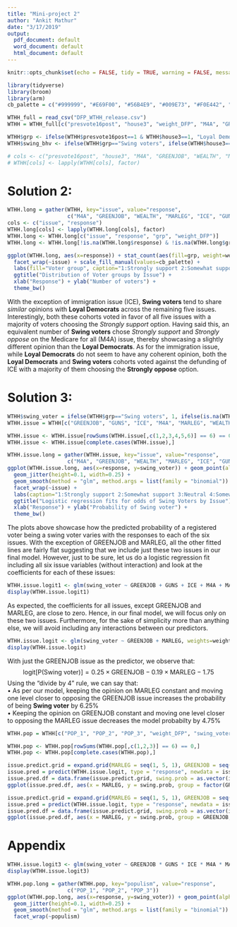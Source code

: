 ```yaml
---
title: "Mini-project 2"
author: "Ankit Mathur"
date: "3/17/2019"
output:
  pdf_document: default
  word_document: default
  html_document: default
---
```


```r
knitr::opts_chunk$set(echo = FALSE, tidy = TRUE, warning = FALSE, message = FALSE)
```

```r
library(tidyverse)
library(broom)
library(arm)
cb_palette = c("#999999", "#E69F00", "#56B4E9", "#009E73", "#F0E442", "#0072B2", "#D55E00", "#CC79A7")
```

```r
WTHH_full = read_csv("DFP_WTHH_release.csv")
WTHH = WTHH_full[c("presvote16post", "house3", "weight_DFP", "M4A", "GREENJOB", "WEALTH", "MARLEG", "ICE", "GUNS", "POP_1", "POP_2", "POP_3")]
```

```r
WTHH$grp <- ifelse(WTHH$presvote16post==1 & WTHH$house3==1, "Loyal Democrats", ifelse(WTHH$presvote16post==2 & WTHH$house3==2, "Loyal Republicans", ifelse(!(WTHH$presvote16post %in% c(7,NA)), "Swing voters", NA)))
WTHH$swing_bhv <- ifelse(WTHH$grp=="Swing voters", ifelse(WTHH$house3==1, "Switch to D", ifelse(WTHH$house3==2, "Switch to R", "Others")), NA)

# cols <- c("presvote16post", "house3", "M4A", "GREENJOB", "WEALTH", "MARLEG", "ICE", "GUNS", "POP_1", "POP_2", "POP_3", "grp", "swing_bhv")
# WTHH[cols] <- lapply(WTHH[cols], factor)
```

# Solution 2:
```r
WTHH.long = gather(WTHH, key="issue", value="response",
                   c("M4A", "GREENJOB", "WEALTH", "MARLEG", "ICE", "GUNS"))
cols <- c("issue", "response")
WTHH.long[cols] <- lapply(WTHH.long[cols], factor)
WTHH.long <- WTHH.long[c("issue", "response", "grp", "weight_DFP")]
WTHH.long <- WTHH.long[!is.na(WTHH.long$response) & !is.na(WTHH.long$grp),]
```

```r
ggplot(WTHH.long, aes(x=response)) + stat_count(aes(fill=grp, weight=weight_DFP)) +
  facet_wrap(~issue) + scale_fill_manual(values=cb_palette) +
  labs(fill="Voter group", caption="1:Strongly support 2:Somewhat support 3:Neutral 4:Somewhat oppose \n5:Strongly oppose 6:Not sure") +
  ggtitle("Distribution of Voter groups by Issue") +
  xlab("Response") + ylab("Number of voters") +
  theme_bw()
```


With the exception of immigration issue (ICE), **Swing voters** tend to share *similar* opinions with **Loyal Democrats** across the remaining five issues. Interestingly, both these cohorts voted in favor of all five issues with a majority of voters choosing the *Strongly support* option. Having said this, an equivalent number of **Swing voters** chose *Strongly support* and *Strongly oppose* on the Medicare for all (M4A) issue, thereby showcasing a slightly different opinion than the **Loyal Democrats**.
As for the immigration issue, while **Loyal Democrats** do not seem to have any coherent opinion, both the **Loyal Democrats** and **Swing voters** cohorts voted against the defunding of ICE with a majority of them choosing the **Strongly oppose** option.

# Solution 3:
```r
WTHH$swing_voter = ifelse(WTHH$grp=="Swing voters", 1, ifelse(is.na(WTHH$grp), NA, 0))
WTHH.issue = WTHH[c("GREENJOB", "GUNS", "ICE", "M4A", "MARLEG", "WEALTH", "weight_DFP", "swing_voter")]
```

```r
WTHH.issue <- WTHH.issue[rowSums(WTHH.issue[,c(1,2,3,4,5,6)] == 6) == 0,]
WTHH.issue <- WTHH.issue[complete.cases(WTHH.issue),]
```

```r
WTHH.issue.long = gather(WTHH.issue, key="issue", value="response",
                   c("M4A", "GREENJOB", "WEALTH", "MARLEG", "ICE", "GUNS"))
ggplot(WTHH.issue.long, aes(x=response, y=swing_voter)) + geom_point(alpha=0.4) +
  geom_jitter(height=0.1, width=0.25) +
  geom_smooth(method = "glm", method.args = list(family = "binomial")) +
  facet_wrap(~issue) +
  labs(caption="1:Strongly support 2:Somewhat support 3:Neutral 4:Somewhat oppose 5:Strongly oppose") +
  ggtitle("Logistic regression fits for odds of Swing Voters by Issue") +
  xlab("Response") + ylab("Probability of Swing voter") +
  theme_bw()
```
The plots above showcase how the predicted probability of a registered voter being a swing voter varies with the responses to each of the six issues. With the exception of GREENJOB and MARLEG, all the other fitted lines are fairly flat suggesting that we include just these two issues in our final model. However, just to be sure, let us do a logistic regression fit including all six issue variables (without interaction) and look at the coefficients for each of these issues:


```r
WTHH.issue.logit1 <- glm(swing_voter ~ GREENJOB + GUNS + ICE + M4A + MARLEG + WEALTH, weights=weight_DFP, family="quasibinomial", data=WTHH.issue)
display(WTHH.issue.logit1)
```
As expected, the coefficients for all issues, except GREENJOB and MARLEG, are close to zero. Hence, in our final model, we will focus only on these two issues. Furthermore, for the sake of simplicity more than anything else, we will avoid including any interactions between our predictors.

```r
WTHH.issue.logit <- glm(swing_voter ~ GREENJOB + MARLEG, weights=weight_DFP, family="quasibinomial", data=WTHH.issue)
display(WTHH.issue.logit)
```

With just the GREENJOB issue as the predictor, we observe that:
$$
\textrm{logit[P(Swing voter)]} = 0.25 \times \textrm{GREENJOB} - 0.19 \times \textrm{MARLEG} - 1.75
$$
Using the "divide by 4" rule, we can say that:  
• As per our model, keeping the opinion on MARLEG constant and moving one level closer to opposing the GREENJOB issue increases the probability of being **Swing voter** by 6.25%  
• Keeping the opinion on GREENJOB constant and moving one level closer to opposing the MARLEG issue decreases the model probabilty by 4.75%

```r
WTHH.pop = WTHH[c("POP_1", "POP_2", "POP_3", "weight_DFP", "swing_voter")]
```

```r
WTHH.pop <- WTHH.pop[rowSums(WTHH.pop[,c(1,2,3)] == 6) == 0,]
WTHH.pop <- WTHH.pop[complete.cases(WTHH.pop),]
```

```r
issue.predict.grid = expand.grid(MARLEG = seq(1, 5, 1), GREENJOB = seq(1, 5, 1))
issue.pred = predict(WTHH.issue.logit, type = "response", newdata = issue.predict.grid)
issue.pred.df = data.frame(issue.predict.grid, swing.prob = as.vector(issue.pred))
ggplot(issue.pred.df, aes(x = MARLEG, y = swing.prob, group = factor(GREENJOB), color = factor(GREENJOB))) + geom_line(size=1) + xlab("MARLEG Response") + ylab("Probability of Swing voter") + labs(color = "GREENJOB \n Response") + theme_bw() + scale_color_manual(values = cb_palette)
```

```r
issue.predict.grid = expand.grid(MARLEG = seq(1, 5, 1), GREENJOB = seq(1, 5, 1))
issue.pred = predict(WTHH.issue.logit, type = "response", newdata = issue.predict.grid)
issue.pred.df = data.frame(issue.predict.grid, swing.prob = as.vector(issue.pred/max(issue.pred)))
ggplot(issue.pred.df, aes(x = MARLEG, y = swing.prob, group = GREENJOB, color = GREENJOB)) + geom_line() + xlab("MARLEG Response") + ylab("Probability of Swing voter") + labs(color = "GREENJOB \n Response") + theme_bw() + scale_color_continuous(low = "#E69F00", high = "#CC79A7")
```

# Appendix

```r
WTHH.issue.logit3 <- glm(swing_voter ~ GREENJOB * GUNS * ICE * M4A * MARLEG * WEALTH, weights=weight_DFP, family="quasibinomial", data=WTHH.issue)
display(WTHH.issue.logit3)
```

```r
WTHH.pop.long = gather(WTHH.pop, key="populism", value="response",
                   c("POP_1", "POP_2", "POP_3"))
ggplot(WTHH.pop.long, aes(x=response, y=swing_voter)) + geom_point(alpha=0.4) +
  geom_jitter(height=0.1, width=0.25) +
  geom_smooth(method = "glm", method.args = list(family = "binomial")) +
  facet_wrap(~populism)
```

